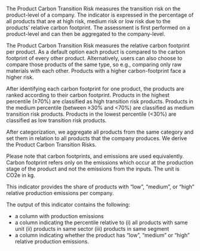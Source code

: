 The Product Carbon Transition Risk measures the transition risk on the
product-level of a company. The indicator is expressed in the percentage of all
products that are at high risk, medium risk or low risk due to the products'
relative carbon footprint. The assessment is first performed on a product-level
and can then be aggregated to the company-level.

The Product Carbon Transition Risk measures the relative carbon footprint per
product. As a default option each product is compared to the carbon footprint of
every other product. Alternatively, users can also choose to compare those
products of the same type, so e.g., comparing only raw materials with each
other. Products with a higher carbon-footprint face a higher risk.

After identifying each carbon footprint for one product, the products are ranked
according to their carbon footprint. Products in the highest percentile (≥70%)
are classified as high transition risk products. Products in the medium
percentile (between ≥30% and <70%) are classified as medium transition risk
products. Products in the lowest percentile (<30%) are classified as low
transition risk products.

After categorization, we aggregate all products from the same category and set
them in relation to all products that the company produces. We derive the
Product Carbon Transition Risks.

Please note that carbon footprints, and emissions are used equivalently. Carbon
footprint refers only on the emissions which occur at the production stage of
the product and not the emissions from the inputs. The unit is CO2e in kg.

This indicator provides the share of products with "low", "medium", or "high"
relative production emissions per company.

The output of this indicator contains the following:

- a column with production emissions
- a column indicating the percentile relative to (i) all products with same unit (ii) products in same sector (iii) products in same segment
- a column indicating whether the product has "low", "medium" or "high" relative production emissions.
